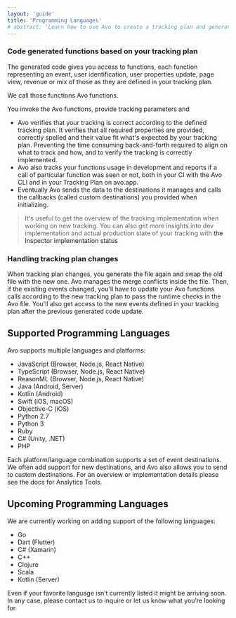 ```yaml
---
layout: 'guide'
title: 'Programming Languages'
# abstract: 'Learn how to use Avo to create a tracking plan and generate high quality, actionable data.'
---
```



### Code generated functions based on your tracking plan

The generated code gives you access to functions, each function representing an event, user identification, user properties update, page view, revenue or mix of those as they are defined in your tracking plan.

We call those functions Avo functions.

You invoke the Avo functions, provide tracking parameters and

- Avo verifies that your tracking is correct according to the defined tracking plan. It verifies that all required properties are provided, correctly spelled and their value fit what's expected by your tracking plan. Preventing the time consuming back-and-forth required to align on what to track and how, and to verify the tracking is correctly implemented.
- Avo also tracks your functions usage in development and reports if a call of particular function was seen or not, both in your CI with the Avo CLI and in your Tracking Plan on avo.app.
- Eventually Avo sends the data to the destinations it manages and calls the callbacks (called custom destinations) you provided when initializing.

> It's useful to get the overview of the tracking implementation when working on new tracking.
> You can also get more insights into dev implementation and actual production state of your tracking with <Link passHref href="/workspace/tracking-plan/implementation-status#inspector-implementation-status"><a>the Inspector implementation status</a></Link>

### Handling tracking plan changes

When tracking plan changes, you generate the file again and swap the old file with the new one. Avo manages the merge conflicts inside the file.
Then, if the existing events changed, you'll have to update your Avo functions calls according to the new tracking plan to pass the runtime checks in the Avo file.
You'll also get access to the new events defined in your tracking plan after the previous generated code update.

## <a name="supported-programming-languages"></a> Supported Programming Languages

Avo supports multiple languages and platforms:

- <Link passHref href="/implementation/reference/javascript"><a>JavaScript (Browser, Node.js, React Native)</a></Link>
- TypeScript (Browser, Node.js, React Native)
- ReasonML (Browser, Node.js, React Native)
- Java (Android, Server)
- <Link passHref href="/implementation/reference/kotlin"><a>Kotlin (Android)</a></Link>
- Swift (iOS, macOS)
- Objective-C (iOS)
- Python 2.7
- Python 3
- Ruby
- C# (Unity, .NET)
- PHP

Each platform/language combination supports a set of event destinations. We often add support for new destinations, and Avo also allows you to send to custom destinations.
For an overview or implementation details please see the <Link passHref href="/data-design/analytics"><a>docs for Analytics Tools</a></Link>.

## <a name="upcoming-programming-languages"></a> Upcoming Programming Languages

We are currently working on adding support of the following languages:

- Go
- Dart (Flutter)
- C# (Xamarin)
- C++
- Clojure
- Scala
- Kotlin (Server)

Even if your favorite language isn’t currently listed it might be arriving soon. In any
case, please <Link passHref href="/help/troubleshooting"><a>contact us</a></Link> to inquire
or let us know what you’re looking for.
